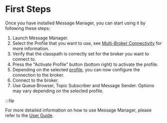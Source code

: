 # First Steps

Once you have installed Message Manager, you can start using it by following these steps:

1. Launch Message Manager.
2. Select the Profile that you want to use, see [Multi-Broker Connectivity](../features/multibroker) for more information.
3. Verify that the classpath is correctly set for the broker you want to connect to.
4. Press the "Activate Profile" button (bottom right) to activate the profile.
5. Depending on the selected [profile](../features/multibroker), you can now configure the connection to the broker.
6. Connect to the broker.
7. Use Queue Browser, Topic Subscriber and Message Sender. Options may vary depending on the selected profile.
 
:::tip

For more detailed information on how to use Message Manager, please refer to the [User Guide](https://www.conapi.com/docs/message-manager/user-guide).